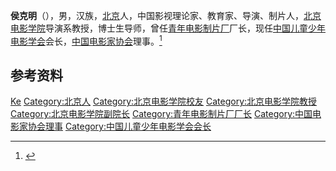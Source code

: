 '''侯克明'''（{{bd|1959年|7月}}），男，汉族，[[北京|北京]]人，中国影视理论家、教育家、导演、制片人，[[北京电影学院|北京电影学院]]导演系教授，博士生导师，曾任[[青年电影制片厂|青年电影制片厂]]厂长，现任[[中国儿童少年电影学会|中国儿童少年电影学会]]会长，[[中国电影家协会|中国电影家协会]]理事。<ref>{{Cite web|title=侯克明|url=http://www.bfa.edu.cn/yx/2019-04/26/content_9096.htm|accessdate=2020-12-21|work=北京电影学院}}{{Dead link}}</ref>

== 参考资料 ==
{{reflist}}

{{中国人物小作品}}
{{Navboxes
| title  = 侯克明在[[中国电影家协会|中国电影家协会]]的职务
| list1  =
{{中国电影家协会第九届理事会}}
{{中国电影家协会第十届理事会}}
}}

{{Authority control}}
{{DEFAULTSORT:Hou侯}}
[[Category:侯姓|Ke]]
[[Category:北京人|Category:北京人]]
[[Category:北京电影学院校友|Category:北京电影学院校友]]
[[Category:北京电影学院教授|Category:北京电影学院教授]]
[[Category:北京电影学院副院长|Category:北京电影学院副院长]]
[[Category:青年电影制片厂厂长|Category:青年电影制片厂厂长]]
[[Category:中国电影家协会理事|Category:中国电影家协会理事]]
[[Category:中国儿童少年电影学会会长|Category:中国儿童少年电影学会会长]]